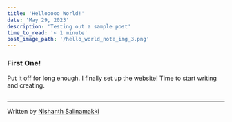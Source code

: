 ```yaml
---
title: 'Hellooooo World!'
date: 'May 29, 2023'
description: 'Testing out a sample post'
time_to_read: '< 1 minute'
post_image_path: '/hello_world_note_img_3.png'
---
```


### First One!

Put it off for long enough. I finally set up the website! Time to start writing and creating.

<div className="flex justify-center">
  <Image
    width={200}
    height={150}
    quality={100}
    src="/hello_world_note_img.png"
    alt=""
  />
</div>

<hr class="my-6 border-gray-200 sm:mx-auto dark:border-gray-700 lg:my-8" />
<span class="block italic text-sm text-gray-500 sm:text-center dark:text-gray-400 my-6">Written by <a href="https://nsalina.com" class="hover:underline">Nishanth Salinamakki</a></span>
